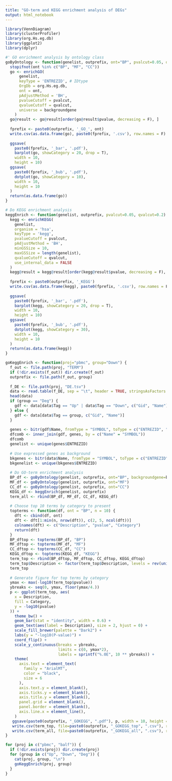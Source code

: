 ```yaml
---
title: "GO-term and KEGG enrichment analysis of DEGs"
output: html_notebook
---
```


```r
library(VennDiagram)
library(clusterProfiler)
library(org.Hs.eg.db)
library(ggplot2)
library(dplyr)
```


```r
#' GO enrichment analysis by ontology class
goByOntology <- function(genelist, outprefix, ont="BP", pvalcut=0.05, qvalcut=0.2, backgroundgene=NULL) {
  stopifnot(ont %in% c("BP", "MF", "CC"))
  go <- enrichGO(
      genelist,
      keyType = 'ENTREZID', # IDtype
      OrgDb = org.Hs.eg.db,
      ont = ont,
      pAdjustMethod = 'BH',
      pvalueCutoff = pvalcut,
      qvalueCutoff = qvalcut,
      universe = backgroundgene
    )
  go@result <- go@result[order(go@result$pvalue, decreasing = F), ]
  
  fprefix <- paste0(outprefix, '_GO_', ont)
  write.csv(as.data.frame(go), paste0(fprefix, '.csv'), row.names = F)
  
  ggsave(
    paste0(fprefix, '_bar', '.pdf'),
    barplot(go, showCategory = 20, drop = T),
    width = 10,
    height = 10)
  ggsave(
    paste0(fprefix, '_bub', '.pdf'),
    dotplot(go, showCategory = 10),
    width = 10,
    height = 10
  )
  return(as.data.frame(go))
}

# Do KEGG enrichment analysis
keggEnrich <- function(genelist, outprefix, pvalcut=0.05, qvalcut=0.2) {
  kegg <- enrichKEGG(
    genelist,
    organism = 'hsa',
    keyType = 'kegg',
    pvalueCutoff = pvalcut,
    pAdjustMethod = 'BH',
    minGSSize = 10,
    maxGSSize = length(genelist),
    qvalueCutoff = qvalcut,
    use_internal_data = FALSE
  )
  kegg@result = kegg@result[order(kegg@result$pvalue, decreasing = F), ]
  
  fprefix <- paste0(outprefix, '_KEGG')
  write.csv(as.data.frame(kegg), paste0(fprefix, '.csv'), row.names = F)
  
  ggsave(
    paste0(fprefix, '_bar', '.pdf'),
    barplot(kegg, showCategory = 20, drop = T),
    width = 10,
    height = 10)
  ggsave(
    paste0(fprefix, '_bub', '.pdf'),
    dotplot(kegg, showCategory = 30),
    width = 10,
    height = 10
  )
  return(as.data.frame(kegg))
}
```


```r
goKeggEnrich <- function(proj="pbmc", group="Down") {
  f_out <- file.path(proj, "TERM")
  if (!dir.exists(f_out)) dir.create(f_out)
  outprefix <- file.path(f_out, group)
  
  f_DE <- file.path(proj, "DE.tsv")
  data <- read.table(f_DE, sep = "\t", header = TRUE, stringsAsFactors = FALSE)
  head(data)
  if (group == "Deg") {
    gdf <- data[data$Tag == "Up" | data$Tag == "Down", c("Gid", "Name")]
  } else {
    gdf <- data[data$Tag == group, c("Gid", "Name")]
  }
  
  genes <- bitr(gdf$Name, fromType = "SYMBOL", toType = c("ENTREZID", "ENSEMBL"), OrgDb = "org.Hs.eg.db")
  dfcomb <- inner_join(gdf, genes, by = c("Name" = "SYMBOL"))
  dfcomb
  genelist <- unique(genes$ENTREZID)
  
  # Use expressed genes as background
  bkgenes <- bitr(data$Name, fromType = "SYMBOL", toType = c("ENTREZID", "ENSEMBL"), OrgDb = "org.Hs.eg.db")
  bkgenelist <- unique(bkgenes$ENTREZID)
  
  # Do GO-term enrichment analysis
  BP_df <- goByOntology(genelist, outprefix, ont="BP", backgroundgene=bkgenelist)
  MF_df <- goByOntology(genelist, outprefix, ont="MF")
  CC_df <- goByOntology(genelist, outprefix, ont="CC")
  KEGG_df <- keggEnrich(genelist, outprefix)
  term_all <- rbind(BP_df, MF_df, CC_df, KEGG_df)
  
  # Choose top 10 terms by category to present
  topterms <- function(df, ont = "BP", n = 10) {
    dft <- cbind(df, ont)
    dft <- dft[1:min(n, nrow(dft)), c(2, 5, ncol(dft))]
    colnames(dft) <- c("Description", "pvalue", "Category")
    return(dft)
  }
  BP_dftop <- topterms(BP_df, "BP")
  MF_dftop <- topterms(MF_df, "MF")
  CC_dftop <- topterms(CC_df, "CC")
  KEGG_dftop <- topterms(KEGG_df, "KEGG")
  term_top <- rbind(BP_dftop, MF_dftop, CC_dftop, KEGG_dftop)
  term_top$Description <- factor(term_top$Description, levels = rev(unique(term_top$Description)))
  term_top
  
  # Generate figure for top terms by category
  ymax <- max(-log10(term_top$pvalue))
  ybreaks <- seq(0, ymax, floor(ymax/4.))
  p <- ggplot(term_top, aes(
    x = Description,
    fill = Category,
    y = -log10(pvalue)
  )) +
    theme_bw() +
    geom_bar(stat = "identity", width = 0.6) +
    geom_text(aes(label = Description), size = 2, hjust = 0) +
    scale_fill_brewer(palette = "Dark2") +
    labs(y = "-log10(P-value)") +
    coord_flip() +
    scale_y_continuous(breaks = ybreaks,
                       limits = c(0, ymax*2),
                       labels = sprintf("%.0E", 10 ** ybreaks)) +
    theme(
      axis.text = element_text(
        family = "ArialMT",
        color = "black",
        size = 6
      ),
      axis.text.y = element_blank(),
      axis.ticks.y = element_blank(),
      axis.title.y = element_blank(),
      panel.grid = element_blank(),
      panel.border = element_blank(),
      axis.line.x = element_line(),
    )
   ggsave(paste0(outprefix, "_GOKEGG", ".pdf"), p, width = 10, height = 10, units = "cm")
   write.csv(term_top, file=paste0(outprefix, "_GOKEGG_top", ".csv"), row.names = F)
   write.csv(term_all, file=paste0(outprefix, "_GOKEGG_all", ".csv"), row.names = F)
}
```


```r
for (proj in c("pbmc", "balf")) {
  if (!dir.exists(proj)) dir.create(proj)
  for (group in c("Up", "Down", "Deg")) {
    cat(proj, group, "\n")
    goKeggEnrich(proj, group)
  }
}
```

